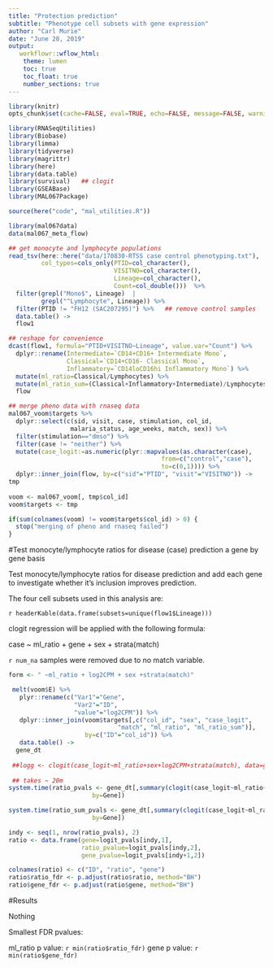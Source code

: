 ```yaml
---
title: "Protection prediction"
subtitle: "Phenotype cell subsets with gene expression"
author: "Carl Murie"
date: "June 28, 2019"
output: 
   workflowr::wflow_html:
    theme: lumen
    toc: true
    toc_float: true
    number_sections: true
---
```



```r
library(knitr)
opts_chunk$set(cache=FALSE, eval=TRUE, echo=FALSE, message=FALSE, warning=FALSE, results='asis')
```

```r
library(RNASeqUtilities)
library(Biobase)
library(limma)
library(tidyverse)
library(magrittr)
library(here)
library(data.table)
library(survival)   ## clogit
library(GSEABase)
library(MAL067Package)

source(here("code", "mal_utilities.R"))
```


```r
library(mal067data)
data(mal067_meta_flow)

## get monocyte and lymphocyte populations
read_tsv(here::here("data/170830-RTSS case control phenotyping.txt"),
         col_types=cols_only(PTID=col_character(),
                             VISITNO=col_character(),
                             Lineage=col_character(),
                             Count=col_double()))  %>%
  filter(grepl("Mono$", Lineage)  | 
         grepl("^Lymphocyte", Lineage)) %>%
  filter(PTID != "FH12 (SAC207295)") %>%   ## remove control samples 
  data.table() ->
  flow1

## reshape for convenience
dcast(flow1, formula="PTID+VISITNO~Lineage", value.var="Count") %>% 
  dplyr::rename(Intermediate=`CD14+CD16+ Intermediate Mono`,
                Classical=`CD14+CD16- Classical Mono`,
                Inflammatory=`CD14loCD16hi Inflammatory Mono`) %>%
  mutate(ml_ratio=Classical/Lymphocytes) %>%
  mutate(ml_ratio_sum=(Classical+Inflammatory+Intermediate)/Lymphocytes)->
  flow

## merge pheno data with rnaseq data
mal067_voom$targets %>%
  dplyr::select(c(sid, visit, case, stimulation, col_id,
                 malaria_status, age_weeks, match, sex)) %>%
  filter(stimulation=="dmso") %>%
  filter(case != "neither") %>%
  mutate(case_logit:=as.numeric(plyr::mapvalues(as.character(case),
                                          from=c("control","case"), 
                                          to=c(0,1)))) %>%
  dplyr::inner_join(flow, by=c("sid"="PTID", "visit"="VISITNO")) ->
tmp
  
voom <- mal067_voom[, tmp$col_id]
voom$targets <- tmp

if(sum(colnames(voom) != voom$targets$col_id) > 0) {
  stop("merging of pheno and rnaseq failed")
} 

```

#Test monocyte/lymphocyte ratios for disease (case) prediction a gene by gene basis  
  
Test monocyte/lymphocyte ratios for disease prediction and add each gene to investigate whether it's inclusion improves prediction.
  
The four cell subsets used in this analysis are:  

`r headerKable(data.frame(subsets=unique(flow1$Lineage)))`  
  
clogit regression will be applied with the following formula:  
  
case ~ ml_ratio + gene + sex + strata(match)  
  
`r num_na` samples were removed due to no match variable.

```r

form <- " ~ml_ratio + log2CPM + sex +strata(match)"

 melt(voom$E) %>%
   plyr::rename(c("Var1"="Gene",
                  "Var2"="ID",
                  "value"="log2CPM")) %>%
   dplyr::inner_join(voom$targets[,c("col_id", "sex", "case_logit",
                              "match", "ml_ratio", "ml_ratio_sum")],
                     by=c("ID"="col_id")) %>%
   data.table() ->
  gene_dt
 
 ##logg <- clogit(case_logit~ml_ratio+sex+log2CPM+strata(match), data=gene_dt[Gene=="A1BG"])
 
 ## takes ~ 20m
system.time(ratio_pvals <- gene_dt[,summary(clogit(case_logit~ml_ratio+sex+log2CPM+strata(match)))$coefficients[c("ml_ratio", "log2CPM"), 5],
                       by=Gene])

system.time(ratio_sum_pvals <- gene_dt[,summary(clogit(case_logit~ml_ratio+sex+log2CPM+strata(match)))$coefficients[c("ml_ratio_sum", "log2CPM"), 5],
                       by=Gene])

indy <- seq(1, nrow(ratio_pvals), 2)
ratio <- data.frame(gene=logit_pvals[indy,1], 
                    ratio_pvalue=logit_pvals[indy,2],
                    gene_pvalue=logit_pvals[indy+1,2])

colnames(ratio) <- c("ID", "ratio", "gene")
ratio$ratio_fdr <- p.adjust(ratio$ratio, method="BH")
ratio$gene_fdr <- p.adjust(ratio$gene, method="BH")

```
  
#Results  
  
Nothing

Smallest FDR pvalues:  
  
ml_ratio p value: `r min(ratio$ratio_fdr)`
gene p value: `r min(ratio$gene_fdr)`  
